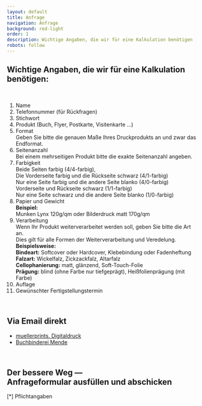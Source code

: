 ```yaml
---
layout: default
title: Anfrage
navigation: Anfrage
background: red-light
order: 1
description: Wichtige Angaben, die wir für eine Kalkulation benötigen
robots: follow
---
```

<div className="flowing-text">
  <h2>Wichtige Angaben, die wir für eine Kalkulation benötigen:</h2>
  <br/>
  <ol>
    <li>
      Name
    </li>
    <li>
      Telefonnummer (für Rückfragen)
    </li>
    <li>
      Stichwort
    </li>
    <li>
      Produkt (Buch, Flyer, Postkarte, Visitenkarte ...)
    </li>
    <li>
      Format
      <br/>Geben Sie bitte die genauen Maße Ihres Druckprodukts an und zwar das Endformat.
    </li>
    <li>
      Seitenanzahl
      <br/>Bei einem mehrseitigen Produkt bitte die exakte Seitenanzahl angeben.
    </li>
    <li>
      Farbigkeit
      <br/>Beide Seiten farbig (4/4-farbig),
      <br/>Die Vorderseite farbig und die Rückseite schwarz (4/1-farbig)
      <br/>Nur eine Seite farbig und die andere Seite blanko (4/0-farbig)
      <br/>Vorderseite und Rückseite schwarz (1/1-farbig)
      <br/>Nur eine Seite schwarz und die andere Seite blanko (1/0-farbig)
    </li>
    <li>
      Papier und Gewicht
      <br/><b>Beispiel:</b>
      <br/>Munken Lynx 120g/qm oder Bilderdruck matt 170g/qm
    </li>
    <li>
      Verarbeitung
      <br/>Wenn Ihr Produkt weiterverarbeitet werden soll, geben Sie bitte die Art an.
      <br/>Dies gilt für alle Formen der Weiterverarbeitung und Veredelung.
      <br/>
      <strong>Beispielsweise:</strong>
      <br/>
      <b>Bindeart:</b> Softcover oder Hardcover, Klebebindung oder Fadenheftung
      <br/>
      <b>Falzart:</b> Wickelfalz, Zickzackfalz, Altarfalz
      <br/>
      <b>Cellophanierung:</b> matt, glänzend, Soft-Touch-Folie
      <br/>
      <b>Prägung:</b> blind (ohne Farbe nur tiefgeprägt), Heißfolienprägung (mit Farbe)
    </li>
    <li>
      Auflage
    </li>
    <li>
      Gewünschter Fertigstellungstermin
    </li>
  </ol>
  <br/>
  <h2>Via Email direkt</h2>
  <ul>
    <li>
      <a href="mailto:muellerprints@t-online.de">muellerprints. Digitaldruck</a>
    </li>
    <li>
      <a href="mailto:info@buchbinderei-mende.de">Buchbinderei Mende</a>
    </li>
  </ul>
  <br/>
  <a id="form"/>
  <h2>Der bessere Weg — <br/>Anfrageformular ausfüllen und abschicken</h2>
  <div className="text-small">[*] Pflichtangaben</div>
  <br/>
  <div>
    <div id="success" className="alert alert-info" style="display: none;">
      <center>
				Ihre Anfrage wurde erfolgreich verschickt! Bei Rückfragen können Sie uns werktags unter
				+ 49 (0)711 / 262 49 64 erreichen.
      </center>
    </div>
    <div id="notifications" className="alert alert-danger" style="display: none;"/>

    <div className="row">
      <form className="form" method="POST" id="inquiry">
        <div className="form-group">
          <label className="control-label col-sm-8">Vor- & Nachname *</label>
          <div className="col-sm-8">
            <input type="text" className="form-control" placeholder="" name="name"/>
            <span className="help-block"/>
          </div>
        </div>
        <div className="form-group">
          <label className="control-label col-sm-8">Telefonnummer [für Rückfragen] *</label>
          <div className="col-sm-8">
            <input type="text" className="form-control" placeholder="" name="phone"/>
            <span className="help-block"/>
          </div>
        </div>
        <div className="form-group">
          <label className="control-label col-sm-8">E-Mail-Adresse *</label>
          <div className="col-sm-8">
            <input type="text" className="form-control" placeholder="" name="mail"/>
            <span className="help-block"/>
          </div>
        </div>
        <div className="form-group">
          <label className="control-label col-sm-8">Stichwort [Artbeitstitel, Dateiname, ...]
            *</label>
          <div className="col-sm-8">
            <input type="text" className="form-control" placeholder="" name="title"/>
            <span className="help-block"/>
          </div>
        </div>
        <div className="form-group">
          <label className="control-label col-sm-8">Produkt [Buch, Heft, Flyer, Postkarte, ...]
            *</label>
          <div className="col-sm-8">
            <input type="text" className="form-control" placeholder="" name="product"/>
            <span className="help-block"/>
          </div>
        </div>
        <div className="form-group">
          <label className="control-label col-sm-8">Format [mm] *</label>
          <div className="col-sm-8">
            <input type="text" className="form-control" placeholder="" name="format"/>
            <span className="help-block"/>
          </div>
        </div>
        <div className="form-group">
          <label className="control-label col-sm-8">Seitenanzahl *</label>
          <div className="col-sm-8">
            <input type="text" className="form-control" placeholder="" name="pages"/>
            <span className="help-block"/>
          </div>
        </div>
        <div className="form-group">
          <label className="control-label col-sm-8">Ausrichtung *</label>
          <div className="col-sm-8">
            <select className="form-control input " data-style="form-control" name="orientation">
              <option>Hochformat</option>
              <option>Querformat</option>
            </select>
          </div>
        </div>

        <div className="form-group">
          <label className="control-label col-sm-8">Druck [Farbigkeit] *</label>
          <div className="col-sm-8">
            <select className="form-control " data-style="form-control" name="printing">
              <option>1-seitig [nur Vorderseite bedruckt]</option>
              <option>2-seitig [Vorder- &amp; Rückseite bedruck] duplex</option>
            </select>
          </div>
        </div>

        <div className="form-group">
          <label className="control-label col-sm-8">Farbe *</label>
          <div className="col-sm-8">
            <select className=" form-control" data-style="form-control" name="colors">
              <option>1/0 farbig schwarz/blanko</option>
              <option>1/1 farbig schwarz/schwarz</option>
              <option>4/0 farbig Euroskala/blanko</option>
              <option>4/1 farbig Euroskala/schwarz</option>
              <option>4/4 farbig Euroskala/Euroskala</option>
            </select>
          </div>
        </div>
        <div className="form-group">
          <label className="control-label col-sm-8">Papier, Gewicht [z.B. Munken Lynx 120g/m²]
            *</label>
          <div className="col-sm-8">
            <input type="text" className="form-control" placeholder="" name="material"/>
            <span className="help-block"/>
          </div>
        </div>
        <div className="form-group">
          <label className="control-label col-sm-8">Auflage [Stückzahl] *</label>
          <div className="col-sm-8">
            <input type="text" className="form-control" placeholder="" name="edition"/>
            <span className="help-block"/>
          </div>
        </div>
        <div className="form-group">
          <label className="control-label col-sm-8">Objektbeschreibung [Bindeart: Hardcover,
            Softcover, Veredelung, Prägung, Liefertermin, etc.]</label>
          <div className="col-sm-8">
            <textarea rows="6" className="form-control" name="description"/>
          </div>
        </div>

        <div className="form-group">
          <div className="col-sm-8">
            <br/>
            <br/>
            <button type="submit" className="btn btn-primary">Abschicken</button>
          </div>
        </div>
      </form>
    </div>
  </div>
</div>
